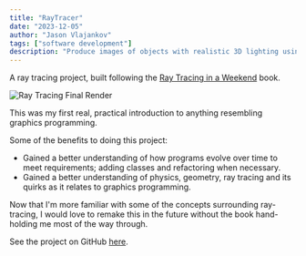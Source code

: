 ```yaml
---
title: "RayTracer"
date: "2023-12-05"
author: "Jason Vlajankov"
tags: ["software development"]
description: "Produce images of objects with realistic 3D lighting using ray tracing."
---
```


A ray tracing project, built following the [Ray Tracing in a Weekend](https://raytracing.github.io/books/RayTracingInOneWeekend.html) book.

![Ray Tracing Final Render](https://notes.jvlaj.com/ox-hugo/_20231201_214741screenshot.png)

This was my first real, practical introduction to anything resembling graphics programming.

Some of the benefits to doing this project:

-   Gained a better understanding of how programs evolve over time to meet requirements; adding classes and refactoring when necessary.
-   Gained a better understanding of physics, geometry, ray tracing and its quirks as it relates to graphics programming.

Now that I'm more familiar with some of the concepts surrounding ray-tracing, I would love to remake this in the future without the book hand-holding me most of the way through.

See the project on GitHub [here](https://github.com/jvlaj/raytracer).
